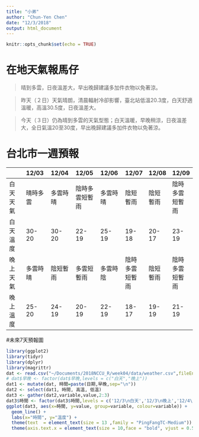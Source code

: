```yaml
---
title: "小弟"
author: "Chun-Yen Chen"
date: "12/3/2018"
output: html_document
---
```


```r
knitr::opts_chunk$set(echo = TRUE)
```

# 在地天氣報馬仔

> 晴到多雲，日夜溫差大，早出晚歸建議多加件衣物以免著涼。

>昨天（２日）天氣晴朗，清晨輻射冷卻影響，臺北站低溫20.3度，白天舒適溫暖，高溫30.5度，日夜溫差大。

>今天（３日）仍為晴到多雲的天氣型態；白天溫暖，早晚稍涼，日夜溫差大，全日氣溫20至30度，早出晚歸建議多加件衣物以免著涼。




# 台北市一週預報

|         |12/03      |12/04      |12/05      |12/06      |12/07    |12/08 |12/09 |
|:--------|:----------|:----------|:----------|:----------|:--------|:-----|:-----|
|白天天氣 |晴時多雲   |多雲時晴 |陰時多雲短暫雨 |多雲時晴   |陰短暫雨 |陰短暫雨  |陰時多雲短暫雨  |
|白天溫度 |30-20      |30-20      |22-19      |25-19      |19-18    |20-17 |23-19 |
|晚上天氣 |多雲時晴 |陰短暫雨 |多雲短暫雨   |多雲時陰 |陰時多雲短暫雨     |陰短暫雨  |陰時多雲短暫雨  |
|晚上溫度 |25-20      |24-19      |20-19      |22-19      |18-17    |19-19 |21-19 |

#未來7天預報圖

```r
library(ggplot2)
library(tidyr)
library(dplyr)
library(magrittr)
dat <- read.csv("~/Documents/2018NCCU_R/week04/data/weather.csv",fileEncoding = "utf8")
# dat$早晚 <- factor(dat$早晚,levels = c("白天","晚上"))
dat1 <- mutate(dat, 時間=paste(日期,早晚,sep="\n"))
dat2 <- select(dat1, 時間, 高溫, 低溫)
dat3 <- gather(dat2,variable,value,2:3)
dat3$時間 <- factor(dat3$時間,levels = c('12/3\n白天','12/3\n晚上','12/4\n白天','12/4\n晚上','12/5\n白天','12/5\n晚上','12/6\n白天','12/6\n晚上','12/7\n白天','12/7\n晚上','12/8\n白天','12/8\n晚上','12/9\n白天','12/9\n晚上'))
ggplot(dat3, aes(x=時間, y=value, group=variable, colour=variable)) + 
  geom_line() + 
  labs(x="時間", y="溫度") +
  theme(text  = element_text(size = 13 ,family = "PingFangTC-Medium")) + # 顯示中文字 Mac user only
  theme(axis.text.x = element_text(size = 10,face = "bold", vjust = 0.5, hjust = 1)) 
```







